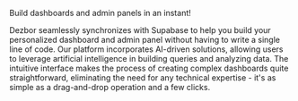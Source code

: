 Build dashboards and admin panels in an instant!

Dezbor seamlessly synchronizes with Supabase to help you build your personalized dashboard and admin panel without having to write a single line of code. Our platform incorporates AI-driven solutions, allowing users to leverage artificial intelligence in building queries and analyzing data. The intuitive interface makes the process of creating complex dashboards quite straightforward, eliminating the need for any technical expertise - it's as simple as a drag-and-drop operation and a few clicks.
